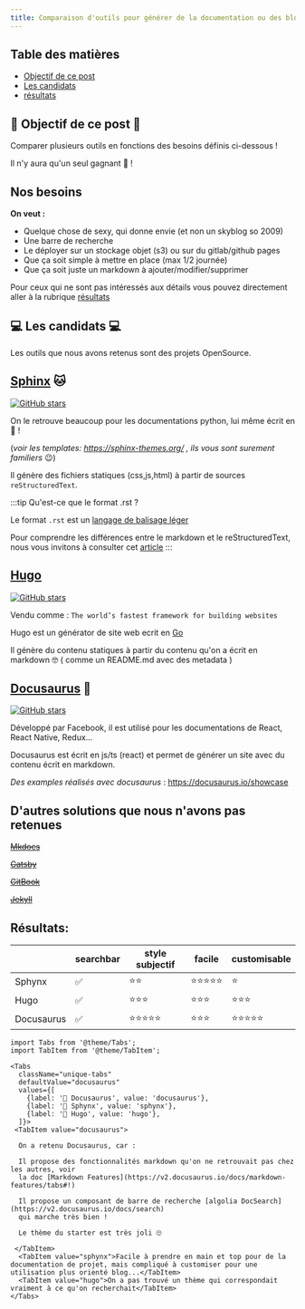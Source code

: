 ```yaml
---
title: Comparaison d'outils pour générer de la documentation ou des blogs
---
```


## Table des matières

* [Objectif de ce post](#objectif-de-ce-post)
* [Les candidats](#les-candidats)
* [résultats](#résultats)

## 🚀 Objectif de ce post 🚀 

Comparer plusieurs outils en fonctions des besoins définis ci-dessous !

 Il n'y aura qu'un seul gagnant 🥇 !

Nos besoins
-----------

**On veut :**

+ Quelque chose de sexy, qui donne envie (et non un skyblog so 2009)
+ Une barre de recherche
+ Le déployer sur un stockage objet (s3) ou sur du gitlab/github pages
+ Que ça soit simple à mettre en place (max 1/2 journée)
+ Que ça soit juste un markdown à ajouter/modifier/supprimer


Pour ceux qui ne sont pas intéressés aux détails vous pouvez directement aller à la rubrique [résultats](#résultats)

## 💻 Les candidats 💻

Les outils que nous avons retenus sont des projets OpenSource.

[Sphinx](https://github.com/sphinx-doc/sphinx) 🐱
-------------------------------------------------

[![GitHub stars](https://img.shields.io/github/stars/sphinx-doc/sphinx?style=social&label=Star&maxAge=2592000)](https://github.com/sphinx-doc/sphinx/stargazers)

On le retrouve beaucoup pour les documentations python, lui même écrit en 🐍 !

(*voir les templates: https://sphinx-themes.org/ , ils vous sont surement familiers* 😉)

Il génère des fichiers statiques (css,js,html) à partir de sources `reStructuredText`.

:::tip Qu'est-ce que le format .rst ?

Le format `.rst` est un [langage de balisage léger](https://www.sphinx-doc.org/en/master/usage/restructuredtext/index.html)

Pour comprendre les différences entre le markdown et le reStructuredText, nous vous invitons à consulter cet [article](https://www.zverovich.net/2016/06/16/rst-vs-markdown.html)
:::

[Hugo](https://themes.gohugo.io/)
---------------------------------

[![GitHub stars](https://img.shields.io/github/stars/gohugoio/hugo?style=social&label=Star&maxAge=2592000)](https://github.com/gohugoio/hugo/stargazers)

Vendu comme : `The world’s fastest framework for building websites`

Hugo est un générator de site web ecrit en [Go](https://golang.org/) 

Il génère du contenu statiques à partir du contenu qu'on a écrit en markdown 🤓 ( comme un README.md avec des metadata ) 


[Docusaurus](https://github.com/facebook/docusaurus) 🦖
-------------------------------------------------------

[![GitHub stars](https://img.shields.io/github/stars/facebook/docusaurus?style=social&label=Star&maxAge=2592000)](https://github.com/gohugoio/facebook/docusaurus)

Développé par Facebook, il est utilisé pour les documentations de React, React Native, Redux... 

Docusaurus est écrit en js/ts (react) et permet de générer un site avec du contenu écrit en markdown. 

*Des examples réalisés avec docusaurus* : https://docusaurus.io/showcase


D'autres solutions que nous n'avons pas retenues
------------------------------------------------


~~[Mkdocs](https://github.com/mkdocs/mkdocs)~~

~~[Gatsby](https://www.gatsbyjs.com/docs/)~~

~~[GitBook](https://docs.gitbook.com/)~~

~~[Jekyll](https://jekyllrb.com/docs/)~~


## Résultats:

|  | searchbar |   style subjectif |  facile | customisable |
|-|-|-|-|-|
| Sphynx |    ✅ | ⭐️⭐️  | ⭐️⭐️⭐️⭐️⭐️     | ⭐️ |
| Hugo |    ✅ | ⭐️⭐️⭐️   | ⭐️⭐️⭐️   | ⭐️⭐️⭐️   |
| Docusaurus |    ✅ | ⭐️⭐️⭐️⭐️⭐️     | ⭐️⭐️⭐️   | ⭐️⭐️⭐️⭐️⭐️     |

```mdx-code-block
import Tabs from '@theme/Tabs';
import TabItem from '@theme/TabItem';

<Tabs
  className="unique-tabs"
  defaultValue="docusaurus"
  values={[
    {label: '🥇 Docusaurus', value: 'docusaurus'},
    {label: '🥈 Sphynx', value: 'sphynx'},
    {label: '🥉 Hugo', value: 'hugo'},
  ]}>
 <TabItem value="docusaurus">

  On a retenu Docusaurus, car : 

  Il propose des fonctionnalités markdown qu'on ne retrouvait pas chez les autres, voir 
  la doc [Markdown Features](https://v2.docusaurus.io/docs/markdown-features/tabs#!)

  Il propose un composant de barre de recherche [algolia DocSearch](https://v2.docusaurus.io/docs/search)
  qui marche très bien !

  Le thème du starter est très joli 🙄

 </TabItem>
  <TabItem value="sphynx">Facile à prendre en main et top pour de la documentation de projet, mais compliqué à customiser pour une utilisation plus orienté blog...</TabItem>
  <TabItem value="hugo">On a pas trouvé un thème qui correspondait vraiment à ce qu'on recherchait</TabItem>
</Tabs> 
```
